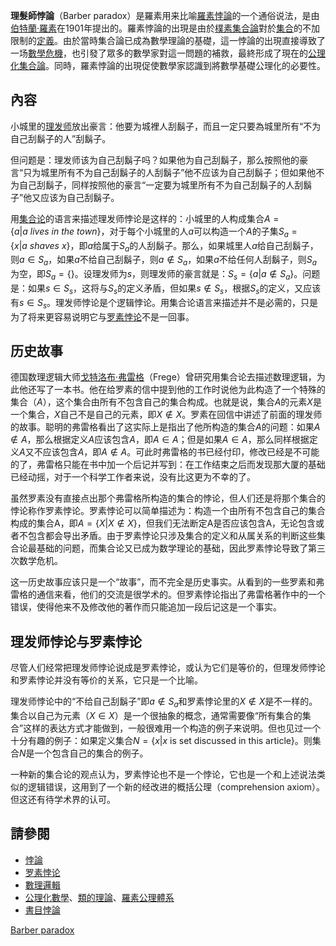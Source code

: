 {{multiple issues|
{{Unreferenced |time=2008-06-20T08:47:28+00:00 }}
{{disputed|time=2014-08-23}}
}}
'''理髮師悖論'''（Barber paradox）是羅素用来比喻[[羅素悖論|羅素悖論]]的一个通俗说法，是由[[伯特蘭·羅素|伯特蘭·羅素]]在1901年提出的。羅素悖論的出現是由於[[樸素集合論|樸素集合論]]對於[[集合_(数学)|集合]]的不加限制的[[定義|定義]]。由於當時集合論已成為數學理論的基礎，這一悖論的出現直接導致了一场[[數學危機|數學危機]]，也引發了眾多的數學家對這一問題的補救，最終形成了現在的[[公理化集合論|公理化集合論]]。同時，羅素悖論的出現促使數學家認識到將數學基礎公理化的必要性。

==內容==
小城里的[[理发师|理发师]]放出豪言：他要为城裡人刮鬍子，而且一定只要為城里所有“不为自己刮鬍子的人”刮鬍子。

但问题是：理发师该为自己刮鬍子吗？如果他为自己刮鬍子，那么按照他的豪言“只为城里所有不为自己刮鬍子的人刮鬍子”他不应该为自己刮鬍子；但如果他不为自己刮鬍子，同样按照他的豪言“一定要为城里所有不为自己刮鬍子的人刮鬍子”他又应该为自己刮鬍子。

用[[集合论|集合论]]的语言来描述理发师悖论是这样的：小城里的人构成集合<math>A=\{a | a\ lives\ in\ the\ town\}</math>，对于每个小城里的人<math>a</math>可以构造一个<math>A</math>的子集<math>S_a=\{x | a\ shaves\ x\}</math>，即<math>a</math>给属于<math>S_a</math>的人刮鬍子。那么，如果城里人<math>a</math>给自己刮鬍子，则<math>a \in S_a</math>，如果<math>a</math>不给自己刮鬍子，则<math>a\not\in S_a</math>，如果<math>a</math>不给任何人刮鬍子，则<math>S_a</math> 为空，即<math>S_a=\{\}</math>。设理发师为<math>s</math>，则理发师的豪言就是：<math>S_s=\{a | a \not\in S_a\}</math>。问题是：如果<math>s \in S_s</math>，这将与<math>S_s</math>的定义矛盾，但如果<math>s \not\in S_s</math>，根据<math>S_s</math>的定义，又应该有<math>s \in S_s</math>。理发师悖论是个逻辑悖论。用集合论语言来描述并不是必需的，只是为了将来更容易说明它与[[罗素悖论|罗素悖论]]不是一回事。

==历史故事==
德国数理逻辑大师[[戈特洛布·弗雷格|戈特洛布·弗雷格]]（Frege）曾研究用集合论去描述数理逻辑，为此他还写了一本书。他在给罗素的信中提到他的工作时说他为此构造了一个特殊的集合（<math>A</math>），这个集合由所有不包含自己的集合构成。也就是说，集合<math>A</math>的元素<math>X</math>是一个集合，<math>X</math>自己不是自己的元素，即<math>X \not\in X</math>。罗素在回信中讲述了前面的理发师的故事。聪明的弗雷格看出了这实际上是指出了他所构造的集合<math>A</math>的问题：如果<math>A \not\in A</math>，那么根据定义<math>A</math>应该包含<math>A</math>，即<math>A \in A</math>；但是如果<math>A \in A</math>，那么同样根据定义<math>A</math>又不应该包含<math>A</math>，即<math>A \not\in A</math>。可此时弗雷格的书已经付印，修改已经是不可能的了，弗雷格只能在书中加一个后记并写到：在工作结束之后而发现那大厦的基础已经动摇，对于一个科学工作者来说，没有比这更为不幸的了。

虽然罗素没有直接点出那个弗雷格所构造的集合的悖论，但人们还是将那个集合的悖论称作罗素悖论。罗素悖论可以简单描述为：构造一个由所有不包含自己的集合构成的集合A，即<math>A=\{X|X \not\in X\}</math>，但我们无法断定A是否应该包含A，无论包含或者不包含都会导出矛盾。由于罗素悖论只涉及集合的定义和从属关系的判断这些集合论最基础的问题，而集合论又已成为数学理论的基础，因此罗素悖论导致了第三次数学危机。

这一历史故事应该只是一个“故事”，而不完全是历史事实。从看到的一些罗素和弗雷格的通信来看，他们的交流是很学术的。但罗素悖论指出了弗雷格著作中的一个错误，使得他来不及修改他的著作而只能追加一段后记这是一个事实。

==理发师悖论与罗素悖论==
尽管人们经常把理发师悖论说成是罗素悖论，或认为它们是等价的，但理发师悖论和罗素悖论并没有等价的关系，它只是一个比喻。

理发师悖论中的“不给自己刮鬍子”即<math>a \not\in S_a</math>和罗素悖论里的<math>X \not\in X</math>是不一样的。集合以自己为元素（<math>X \in X</math>）是一个很抽象的概念，通常需要像“所有集合的集合”这样的表达方式才能做到，一般很难用一个构造的例子来说明。但也见过一个十分有趣的例子：如果定义集合<math>N=\{x|x\ \text{is set discussed in this article} \}</math>。则集合<math>N</math>是一个包含自己的集合的例子。

一种新的集合论的观点认为，罗素悖论也不是一个悖论，它也是一个和上述说法类似的逻辑错误，这用到了一个新的经改进的概括公理（comprehension axiom）。但这还有待学术界的认可。

==請參閱==
* [[悖論|悖論]]
* [[罗素悖论|罗素悖论]]
* [[數理邏輯|數理邏輯]]
* [[公理化數學|公理化數學]]、[[類的理論|類的理論]]、[[羅素公理體系|羅素公理體系]]
* [[書目悖論|書目悖論]]

[[Category:集合論悖論|Barber paradox]]